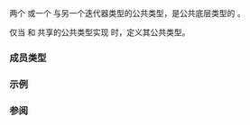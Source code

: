 {{cpp/title|common_type{{small|&lt;std::basic_const_iterator&gt;}}}}
{{cpp/iterator/basic_const_iterator/navbar}}
{{dcl begin}}
{{dcl header|iterator}}
{{dcla|num=1|since=c++23|1=
template&lt; class T, std::common_with&lt;T&gt; U &gt;
    requires std::input_iterator&lt;std::common_type_t&lt;T, U&gt;&gt;
struct common_type&lt;std::basic_const_iterator&lt;T&gt;, U&gt;;
}}
{{dcl|num=2|since=c++23|1=
template&lt; class T, std::common_with&lt;T&gt; U &gt;
    requires std::input_iterator&lt;std::common_type_t&lt;T, U&gt;&gt;
struct common_type&lt;U, std::basic_const_iterator&lt;T&gt;&gt;;
}}
{{dcl|num=3|since=c++23|1=
template&lt; class T, std::common_with&lt;T&gt; U &gt;
    requires std::input_iterator&lt;std::common_type_t&lt;T, U&gt;&gt;
struct common_type&lt;std::basic_const_iterator&lt;T&gt;,
                   std::basic_const_iterator&lt;U&gt;&gt;;
}}
{{dcl end}}

两个 {{tt|basic_const_iterator}} 或一个 {{tt|basic_const_iterator}} 与另一个迭代器类型的公共类型，是公共底层类型的 {{tt|basic_const_iterator}}。

仅当 {{c|T}} 和 {{c|U}} 共享的公共类型实现 {{lconcept|input_iterator}} 时，定义其公共类型。

===成员类型===
{{dsc begin}}
{{dsc hitem|成员类型|定义}}
{{dsc|{{tt|type}}|{{c/core|std::basic_const_iterator&lt;std::common_type_t&lt;T, U&gt;&gt;}} {{vl|1-3}}}}
{{dsc end}}

===示例===
{{example}}

===参阅===
{{dsc begin}}
{{dsc inc|cpp/types/dsc common_type}}
{{dsc end}}

{{langlinks|de|en|es|fr|it|ja|pt|ru}}